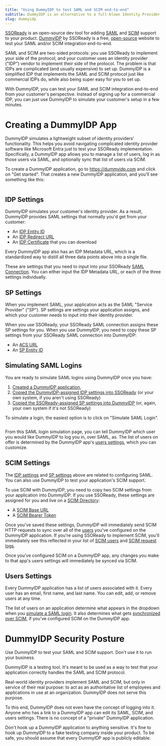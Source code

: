 ```yaml
---
title: "Using DummyIDP to test SAML and SCIM end-to-end"
subtitle: DummyIDP is an alternative to a full-blown Identity Provider for testing your SAML/SCIM integration
slug: dummyidp
---
```


[SSOReady](https://ssoready.com) is an open-source dev tool for adding
[SAML](/docs/saml/saml-quickstart) and [SCIM](/docs/scim/scim-quickstart)
support to your product. [DummyIDP](https://dummyidp.com) by SSOReady is a free,
[open-source](https://github.com/ssoready/dummyidp) website to test your SAML
and/or SCIM integration end-to-end.

SAML and SCIM are two-sided protocols: you use SSOReady to implement your side
of the protocol, and your customer uses an identity provider ("IDP") vendor to
implement their side of the protocol. The problem is that IDPs are complicated
(and usually expensive) to set up. DummyIDP is a simplified IDP that implements
the SAML and SCIM protocol just like commercial IDPs do, while also being super
easy for you to set up.

With DummyIDP, you can test your SAML and SCIM integration end-to-end from your
customer's perspective. Instead of signing up for a commercial IDP, you can just
use DummyIDP to simulate your customer's setup in a few minutes.

# Creating a DummyIDP App

DummyIDP simulates a lightweight subset of identity providers' functionality.
This helps you avoid navigating complicated identity provider software like
Microsoft Entra just to test your SSOReady implementation. Specifically, a
DummyIDP app allows you to manage a list of users, log in as those users via
SAML, and optionally sync that list of users via SCIM.

To create a DummyIDP application, go to https://dummyidp.com and click on "Get
started". That creates a new DummyIDP application, and you'll see something like
this:

<Frame caption="A screenshot of a DummyIDP app">
    <img src="dummyidp.png" alt="" />
</Frame>

## IDP Settings

DummyIDP simulates your customer's identity provider. As a result, DummyIDP
provides SAML settings that normally you'd get from your customer:

* An [IDP Entity ID](/docs/ssoready-concepts/saml-connections#idp-entity-id)
* An [IDP Redirect URL](/docs/ssoready-concepts/saml-connections#redirect-url)
* An [IDP Certificate](docs/ssoready-concepts/saml-connections#certificate) that
you can download

Every DummyIDP app also has an IDP Metadata URL, which is a standardized way
to distill all three data points above into a single file.

These are settings that you need to input into your SSOReady [SAML
Connection](/docs/ssoready-concepts/saml-connections). You can either input the
IDP Metadata URL, or each of the three settings individually.

## SP Settings

When you implement SAML, your application acts as the SAML "Service Provider"
("SP"). SP settings are settings your application assigns, and which your
customer needs to input into their identity provider.

When you use SSOReady, your SSOReady SAML connection assigns these SP settings
for you. When you use DummyIDP, you need to copy these SP settings from your
SSOReady SAML connection into DummyIDP:

* An [ACS URL](/docs/ssoready-concepts/saml-connections#assertion-consumer-service-acs-url)
* An [SP Entity ID](/docs/ssoready-concepts/saml-connections#sp-entity-id)

## Simulating SAML Logins

You are ready to simulate SAML logins using DummyIDP once you have:

1. [Created a DummyIDP application](#creating-a-dummyidp-app),
2. [Copied the DummyIDP-assigned IDP settings into SSOReady](#idp-settings) (or your own system, if you aren't using SSOReady)
3. [Copied the SSOReady-assigned SP settings into DummyIDP](#sp-settings) (or, again, your own system if it's not SSOReady)

To simulate a login, the easiest option is to click on "Simulate SAML Login".

<Frame caption="A screenshot of the DummyIDP Simulate SAML Login page">
    <img src="dummyidp-login.png" alt="" />
</Frame>

From this SAML login simulation page, you can tell DummyIDP which user you would
like DummyIDP to log you in, over SAML, as. The list of users on offer is
determined by the DummyIDP app's [users settings](#users-settings), which you
can customize.

## SCIM Settings

The [IDP settings](#idp-settings) and [SP settings](#sp-settings) above are
related to configuring SAML. You can also use DummyIDP to test your
application's SCIM support.

To use SCIM with DummyIDP, you need to copy two SCIM settings from your
application into DummyIDP. If you use SSOReady, these settings are assigned for
you and live on a [SCIM Directory](/docs/ssoready-concepts/scim-directories):

* A [SCIM Base URL](/docs/ssoready-concepts/scim-directories#scim-base-url)
* A [SCIM Bearer Token](/docs/ssoready-concepts/scim-directories#scim-authentication)

Once you've saved these settings, DummyIDP will immediately send SCIM HTTP
requests to sync over all of the [users](#users-settings) you've configured on
the DummyIDP application. If you're using SSOReady to implement SCIM, you'll
immediately see this reflected in your list of [SCIM
users](/docs/ssoready-concepts/scim-users) and [SCIM request
logs](/docs/ssoready-concepts/scim-request-logs).

Once you've configured SCIM on a DummyIDP app, any changes you make to that
app's users settings will immediately be synced via SCIM.

## Users Settings

Every DummyIDP application has a list of users associated with it. Every user
has an email, first name, and last name. You can edit, add, or remove users at
any time.

The list of users on an application determine what appears in the dropdown when
you [simulate a SAML login](#simulating-saml-logins). It also determines what
gets [synchronized over SCIM](#scim-settings), if you've configured SCIM on the
DummyIDP app.

# DummyIDP Security Posture

<Warning>
    Use DummyIDP to test your SAML and SCIM support. Don't use it to run your
    business.
</Warning>

DummyIDP is a testing tool. It's meant to be used as a way to test that your
application correctly handles the SAML and SCIM protocol.

Real-world identity providers implement SAML and SCIM, but only in service of
their real purpose: to act as an authoritative list of employees and
applications in use at an organization. DummyIDP does not serve this purpose.

To this end, DummyIDP does not even have the concept of logging into it. Anyone
who has a link to a DummyIDP app can edit its SAML, SCIM, and users settings.
There is no concept of a "private" DummyIDP application.

Don't hook up a DummyIDP application to anything sensitive. It's fine to hook up
DummyIDP to a fake testing company inside your product. To be safe, you should
assume that every DummyIDP app is publicly editable.
